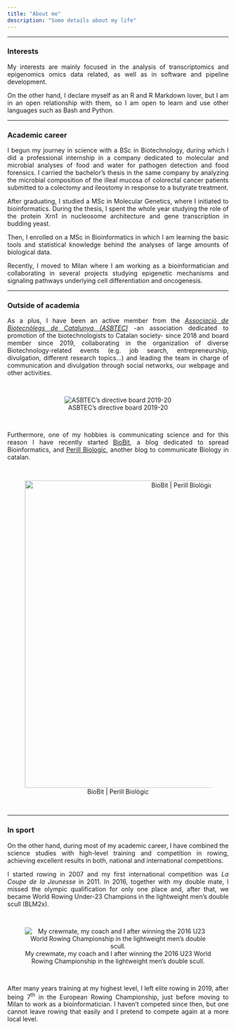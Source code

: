 ```yaml
---
title: "About me"
description: "Some details about my life"
---
```


---

<style>
    p {text-align: justify;}
</style>

### Interests

My interests are mainly focused in the analysis of transcriptomics and epigenomics omics data related, as well as in software and pipeline development. 

On the other hand, I declare myself as an R and R Markdown lover, but I am in an open relationship with them, so I am open to learn and use other languages such as Bash and Python.

***

### Academic career

I begun my journey in science with a BSc in Biotechnology, during which I did a professional internship in a company dedicated to molecular and microbial analyses of food and water for pathogen detection and food forensics. I carried the bachelor's thesis in the same company by analyzing the microbial composition of the illeal mucosa of colorectal cancer patients submitted to a colectomy and ileostomy in response to a butyrate treatment. 

After graduating, I studied a MSc in Molecular Genetics, where I initiated to bioinformatics. During the thesis, I spent the whole year studying the role of the protein Xrn1 in nucleosome architecture and gene transcription in budding yeast. 

Then, I enrolled on a MSc in Bioinformatics in which I am learning the basic tools and statistical knowledge behind the analyses of large amounts of biological data. 

Recently, I moved to Milan where I am working as a bioinformatician and collaborating in several projects studying epigenetic mechanisms and signaling pathways underlying cell differentiation and oncogenesis.

***

### Outside of academia

As a plus, I have been an active member from the [*Associació de Biotecnòlegs de Catalunya (ASBTEC)*](https://asbtec.cat) -an association dedicated to promotion of the biotechnologists to Catalan society- since 2018 and board member since 2019, collaborating in the organization of diverse Biotechnology-related events (e.g. job search, entrepreneurship, divulgation, different research topics...) and leading the team in charge of communication and divulgation through social networks, our webpage and other activities.


<br>
<center>
![ASBTEC's directive board 2019-20](/images/jd_asbtec_19_20.png "ASBTEC's directive board 2019-20")
</center>
<br>

Furthermore, one of my hobbies is communicating science and for this reason I have recently started [BioBit](https://biobit.netlify.app), a blog dedicated to spread Bioinformatics, and [Perill Biologic](https://perillbiologic.netlify.app), another blog to communicate Biology in catalan. 

<br>
<center>
![BioBit | Perill Biològic](/images/biobit_perillbiologic.png "BioBit | Perill Biològic"){ width=700 }
</center>

<br>

***

### In sport

On the other hand, during most of my academic career, I have combined the science studies with high-level training and competition in rowing, achieving excellent results in both, national and international competitions.

I started rowing in 2007 and my first international competition was *La Coupe de la Jeunesse* in 2011. In 2016, together with my double mate, I missed the olympic qualification for only one place and, after that, we became World Rowing Under-23 Champions in the lightweight men's double scull (BLM2x).

<br>
<center>
![My crewmate, my coach and I after winning the 2016 U23 World Rowing Championship in the lightweight men's double scull.](/images/after_wru23c2016.png "My crewmate, my coach and I after winning the 2016 U23 World Rowing Championship in the lightweight men's double scull.")
</center>
<br>

After many years training at my highest level, I left elite rowing in 2019, after being 7^th^ in the European Rowing Championship, just before moving to Milan to work as a bioinformatician. I haven't competed since then, but one cannot leave rowing that easily and I pretend to compete again at a more local level.
